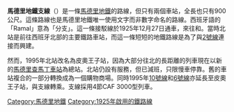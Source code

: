 '''馬德里地鐵支線'''（{{lang-es|Ramal}}）是一條[[馬德里地鐵|馬德里地鐵]]的路線，但只有兩個車站，全長也只有900公尺。這條路線也是馬德里地鐵唯一使用文字而非數字命名的路線。西班牙語的「Ramal」意為「分支」。這一條接駁線於1925年12月27日通車，來往{{link-es|歌劇院站 (馬德里地鐵)|Estación de Ópera|歌劇院站}}和{{link-es|皮奧王子站|Estación de Príncipe Pío|北站}}。當時北站是前往西班牙北部的主要鐵路車站，而這一條短短的地鐵路線是為了與[[馬德里地鐵2號線|2號線]]連接而興建。

然而，1995年北站改名為皮奧王子站，因為大部分往北的長距離的列車現在以新的[[馬德里查馬丁車站|馬德里查馬丁車站]]為總站。北站仍設有{{link-es|Renfe Operadora|Renfe Operadora}}服務，但已減班，只限慢車停靠。舊的車站複合的一部分轉換成為一個購物商場。同時1995年[[馬德里地鐵10號線|10號線]]和[[馬德里地鐵6號線|6號線]]亦延長至皮奧王子站，與支線轉乘。支線採用4節CAF 3000型列車。

{{馬德里地鐵支線}}
{{馬德里地鐵}}

[[Category:馬德里地鐵|Category:馬德里地鐵]]
[[Category:1925年啟用的鐵路線|Category:1925年啟用的鐵路線]]